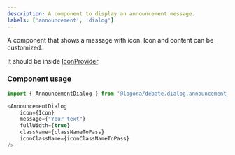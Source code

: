 ```yaml
---
description: A component to display an announcement message.
labels: ['announcement', 'dialog']
---
```


A component that shows a message with icon. Icon and content can be customized.

It should be inside [IconProvider](https://bit.cloud/logora/debate/icons/icon_provider).

### Component usage

```js
import { AnnouncementDialog } from '@logora/debate.dialog.announcement_dialog';
```

```js
<AnnouncementDialog 
    icon={Icon}
    message={"Your text"}
    fullWidth={true}
    className={classNameToPass}
    iconClassName={iconClassNameToPass}
/>
```
